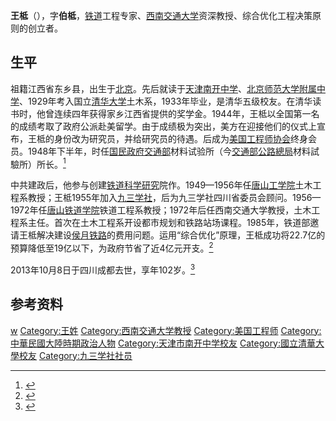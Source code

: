 '''王柢'''（{{bd|1911年|1月28日|2013年|10月8日|catIdx=Wang}}），字'''伯柢'''，[[铁道|铁道]]工程专家、[[西南交通大学|西南交通大学]]资深教授、综合优化工程决策原则的创立者。

==生平==
祖籍江西省东乡县，出生于[[北京|北京]]。先后就读于[[天津南开中学|天津南开中学]]、[[北京师范大学附属中学|北京师范大学附属中学]]、1929年考入国立[[清华大学|清华大学]]土木系，1933年毕业，是清华五级校友。在清华读书时，他曾连续四年获得家乡江西省提供的奖学金。1944年，王柢以全国第一名的成绩考取了政府公派赴美留学。由于成绩极为突出，美方在迎接他们的仪式上宣布，王柢的身份改为研究员，并给研究员的待遇。后成为[[美国工程师协会|美国工程师协会]]终身会员。1948年下半年，时任[[国民政府|国民政府]][[中華民國交通部|交通部]]材料试验所（今[[交通部公路總局|交通部公路總局]]材料試驗所）所长。<ref>{{cite web |url=http://www.swjtu.edu.cn/articleSearch.do?art_id=4591&action=front |title=“王柢教授百岁华诞”庆典通知 |publisher=来源：西南交通大学土木工程学院 |date=2010-05-04 |accessdate=2013-10-24 |archive-date=2013-10-14 |archive-url=https://web.archive.org/web/20131014105343/http://www.swjtu.edu.cn/articleSearch.do?art_id=4591&action=front |dead-url=yes }}</ref>

中共建政后，他参与创建[[铁道科学研究|铁道科学研究]]院作。1949—1956年任[[唐山工学院|唐山工学院]]土木工程系教授；王柢1955年加入[[九三学社|九三学社]]，后为九三学社四川省委员会顾问。1956—1972年任[[唐山铁道学院|唐山铁道学院]]铁道工程系教授；1972年后任西南交通大学教授，土木工程系主任。首次在土木工程系开设都市规划和铁路站场课程。1985年，铁道部邀请王柢解决建设[[侯月铁路|侯月铁路]]的费用问题。运用“综合优化”原理，王柢成功将22.7亿的预算降低至19亿以下，为政府节省了近4亿元开支。<ref>{{cite web|url=http://www.tsinghua.org.cn/alumni/infoSingleArticle.do?articleId=10085803&columnId=10005594|title=102岁校友、铁道工程专家王柢去世|publisher=来源：清华大学校友网|date=2010-10-10|deadurl=yes|archiveurl=https://web.archive.org/web/20131014235737/http://www.tsinghua.org.cn/alumni/infoSingleArticle.do?articleId=10085803&columnId=10005594|archivedate=2013-10-14}}</ref>

2013年10月8日于四川成都去世，享年102岁。<ref>{{cite web|url=http://news.swjtu.edu.cn/shownews-6413.html|title=西南交通大学深切缅怀土木学科一代宗师王柢教授|publisher=来源：西南交通大学土木工程学院|date=2013-10-11|access-date=2013-10-24|archive-url=https://web.archive.org/web/20131019184842/http://news.swjtu.edu.cn/shownews-6413.html|archive-date=2013-10-19|dead-url=yes}}</ref>

==参考资料==
{{reflist}}

[[Category:中国机械学家|w]]
[[Category:王姓|Category:王姓]]
[[Category:西南交通大学教授|Category:西南交通大学教授]]
[[Category:美国工程师|Category:美国工程师]]
[[Category:中華民國大陸時期政治人物|Category:中華民國大陸時期政治人物]]
[[Category:天津市南开中学校友|Category:天津市南开中学校友]]
[[Category:國立清華大學校友|Category:國立清華大學校友]]
[[Category:九三学社社员|Category:九三学社社员]]